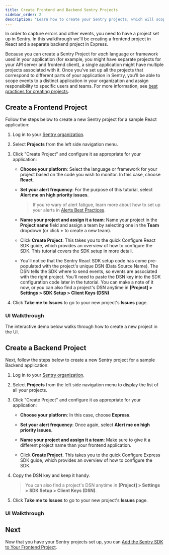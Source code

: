 ```yaml
---
title: Create Frontend and Backend Sentry Projects
sidebar_order: 2
description: "Learn how to create your Sentry projects, which will scope events to distinct pieces of your application landscape."
---
```


In order to capture errors and other events, you need to have a project set up in Sentry. In this walkthrough we'll be creating a frontend project in React and a separate backend project in Express.

Because you can create a Sentry Project for _each_ language or framework used in your application (for example, you might have separate projects for your API server and frontend client), a single application might have multiple projects associated with it. Once you've set up all the projects that correspond to different parts of your application in Sentry, you'll be able to scope events to a distinct application in your organization and assign responsibility to specific users and teams. For more information, see [best practices for creating projects](/organization/getting-started/#4-create-projects).

## Create a Frontend Project

Follow the steps below to create a new Sentry project for a sample React application:

1. Log in to your [Sentry organization](https://sentry.io).

1. Select **Projects** from the left side navigation menu.

1. Click "Create Project" and configure it as appropriate for your application:

   - **Choose your platform**: Select the language or framework for your project based on the code you wish to monitor. In this case, choose **React**.

   - **Set your alert frequency**: For the purpose of this tutorial, select **Alert me on high priority issues**.

     > If you're wary of alert fatigue, learn more about how to set up your alerts in [Alerts Best Practices](/product/alerts/best-practices/).

   - **Name your project and assign it a team**: Name your project in the **Project name** field and assign a team by selecting one in the **Team** dropdown (or click **+** to create a new team).

   - Click **Create Project**. This takes you to the quick Configure React SDK guide, which provides an overview of how to configure the SDK. This tutorial covers the SDK setup in more detail.

   - You'll notice that the Sentry React SDK setup code has come pre-populated with the project's unique DSN (Data Source Name). The DSN tells the SDK where to send events, so events are associated with the right project. You'll need to paste the DSN key into the SDK configuration code later in the tutorial. You can make a note of it now, or you can also find a project's DSN anytime in **[Project] > Settings > SDK Setup > Client Keys (DSN)**

1. Click **Take me to Issues** to go to your new project's **Issues** page.

### UI Walkthrough

The interactive demo below walks through how to create a new project in the UI.

<Arcade src="https://demo.arcade.software/4z9l5xNZfpXFGAFc03az?embed" />

## Create a Backend Project

Next, follow the steps below to create a new Sentry project for a sample Backend application:

1. Log in to your [Sentry organization](https://sentry.io).

1. Select **Projects** from the left side navigation menu to display the list of all your projects.

1. Click "Create Project" and configure it as appropriate for your application:

   - **Choose your platform**: In this case, choose **Express**.

   - **Set your alert frequency**: Once again, select **Alert me on high priority issues**.

   - **Name your project and assign it a team**: Make sure to give it a different project name than your frontend application.

   - Click **Create Project**. This takes you to the quick Configure Express SDK guide, which provides an overview of how to configure the SDK.

1. Copy the DSN key and keep it handy.

   > You can also find a project's DSN anytime in **[Project] > Settings > SDK Setup > Client Keys (DSN)**.

1. Click **Take me to Issues** to go to your new project's **Issues** page.

### UI Walkthrough

<Arcade src="https://demo.arcade.software/YXX8LAOHGSP4mWWBMMtM?embed" />

## Next

Now that you have your Sentry projects set up, you can [Add the Sentry SDK to Your Frontend Project](/product/sentry-basics/distributed-tracing/initialize-sentry-sdk-frontend/).
